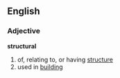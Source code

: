 ==English==
===Adjective===
'''structural'''
# of, relating to, or having [[structure]]
# used in [[building]]